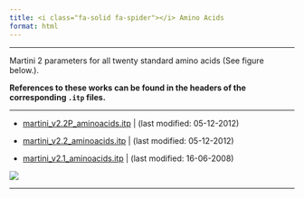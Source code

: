 ```yaml
---
title: <i class="fa-solid fa-spider"></i> Amino Acids
format: html
---
```


<hr>

Martini 2 parameters for all twenty standard amino acids (See figure below.). 

**References to these works can be found in the headers of the corresponding `.itp` files.**

<hr>

- [martini_v2.2P_aminoacids.itp](https://cgmartini-library.s3.ca-central-1.amazonaws.com/1_Downloads/ff_parameters/martini2/aminoacids/martini_v2.2P_aminoacids.itp) | (last modified: 05-12-2012)

- [martini_v2.2_aminoacids.itp](https://cgmartini-library.s3.ca-central-1.amazonaws.com/1_Downloads/ff_parameters/martini2/aminoacids/martini_v2.2_aminoacids.itp) | (last modified: 05-12-2012)

- [martini_v2.1_aminoacids.itp](https://cgmartini-library.s3.ca-central-1.amazonaws.com/1_Downloads/ff_parameters/martini2/aminoacids/martini_v2.1_aminoacids.itp) | (last modified: 16-06-2008)


![](./aminoacids.gif)

<hr>